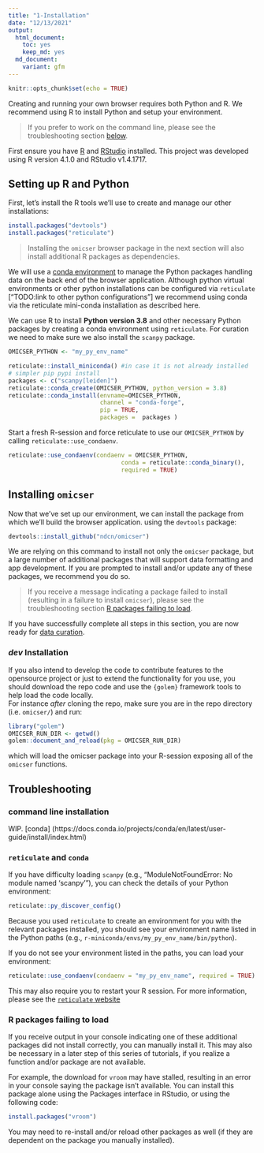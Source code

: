 ```yaml
---
title: "1-Installation"
date: "12/13/2021"
output:
  html_document: 
    toc: yes
    keep_md: yes
  md_document:
    variant: gfm
---
```


```r
knitr::opts_chunk$set(echo = TRUE)
```

Creating and running your own browser requires both Python and R.
We recommend using R to install Python and setup your environment.

> If you prefer to work on the command line, please see the troubleshooting section [below](#troubleshooting).

First ensure you have [R](https://www.r-project.org/)
and [RStudio](https://www.rstudio.com/products/rstudio/download/) installed.
This project was developed using R version 4.1.0 and RStudio v1.4.1717.

## Setting up R and Python

First, let's install the R tools we'll use to create and manage our other installations:

```r
install.packages("devtools")
install.packages("reticulate")
```

> Installing the `omicser` browser package in the next section will also install additional R packages as dependencies.

We will use a [conda environment](https://conda.io/projects/conda/en/latest/user-guide/concepts/environments.html) 
to manage the Python packages handling data on the back end of the browser application. Although python virtual environments or other python installations can be configured via `reticulate` ["TODO:link to other python configurations"] we recommend using conda via the reticulate mini-conda installation as described here.

We can use R to install **Python version 3.8** and other necessary Python packages
by creating a conda environment using `reticulate`. For curation we need to make sure we also install the `scanpy` package. 

```r
OMICSER_PYTHON <- "my_py_env_name"

reticulate::install_miniconda() #in case it is not already installed
# simpler pip pypi install
packages <- c("scanpy[leiden]")
reticulate::conda_create(OMICSER_PYTHON, python_version = 3.8)
reticulate::conda_install(envname=OMICSER_PYTHON,
                          channel = "conda-forge",
                          pip = TRUE,
                          packages =  packages )
```

Start a fresh R-session and force reticulate to use our `OMICSER_PYTHON` by calling `reticulate::use_condaenv`.

```r

reticulate::use_condaenv(condaenv = OMICSER_PYTHON,
                                conda = reticulate::conda_binary(),
                                required = TRUE)

```


## Installing `omicser`

Now that we've set up our environment, we can install the package from which we'll build the browser application.
using the `devtools` package:

```r
devtools::install_github("ndcn/omicser")
```

We are relying on this command to install not only the `omicser` package,
but a large number of additional packages that will support data formatting and app development.
If you are prompted to install and/or update any of these packages,
we recommend you do so.

> If you receive a message indicating a package failed to install (resulting in a failure to install `omicser`), please see the troubleshooting section [R packages failing to load](#r-packages-failing-to-load).

If you have successfully complete all steps in this section,
you are now ready for [data curation](02_data_curation.md). 

### _dev_ Installation

If you also intend to develop the code to contribute features to the opensource project or just to extend the functionality for you use, you should download the repo code and use the `{golem}` framework tools to help load the code locally.  
For instance _after_ cloning the repo, make sure you are in the repo directory (i.e. `omicser/`) and run:
```r
library("golem")
OMICSER_RUN_DIR <- getwd()
golem::document_and_reload(pkg = OMICSER_RUN_DIR)
```
which will load the omicser package into your R-session exposing all of the `omicser` functions.

## Troubleshooting

### command line installation

WIP.  [conda] (https://docs.conda.io/projects/conda/en/latest/user-guide/install/index.html)


### `reticulate` and `conda`

If you have difficulty loading `scanpy` (e.g., "ModuleNotFoundError: No module named 'scanpy'"),
you can check the details of your Python environment:

```r
reticulate::py_discover_config()
```

Because you used `reticulate` to create an environment for you 
with the relevant packages installed,
you should see your environment name
listed in the Python paths
(e.g., `r-miniconda/envs/my_py_env_name/bin/python`).

If you do not see your environment listed in the paths,
you can load your environment:

```r
reticulate::use_condaenv(condaenv = "my_py_env_name", required = TRUE)
```

This may also require you to restart your R session.
For more information, please see the [`reticulate` website](https://rstudio.github.io/reticulate/index.html)

### R packages failing to load

If you receive output in your console indicating one of these additional packages did not install correctly,
you can manually install it.
This may also be necessary in a later step of this series of tutorials,
if you realize a function and/or package are not available.

For example, the download for `vroom` may have stalled,
resulting in an error in your console saying the package isn't available.
You can install this package alone using the Packages interface in RStudio,
or using the following code:

```r
install.packages("vroom")
```

You may need to re-install and/or reload other packages as well (if they are dependent on the package you manually installed).
